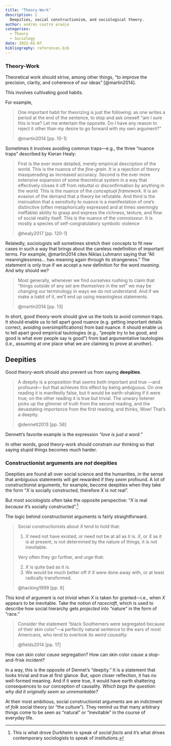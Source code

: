 ```yaml
---
title: "Theory-Work"
description: |
  Deepities, social constructionism, and sociological theory.
author: andrés castro araújo
categories:
  - Theory
  - Sociology
date: 2022-02-07
bibliography: references.bib
---
```


### Theory-Work

Theoretical work should strive, among other things, "to improve the precision, clarity, and coherence of our ideas" [@martin2014].

This involves cultivating good habits.

For example,

> One important habit for theorizing is just the following: as one writes a period at the end of the sentence, to stop and ask oneself "am I sure this is true? Let me entertain the opposite. Do I have any reason to reject it other than my desire to go forward with my own argument?"
>
> @martin2014 [pp. 10-1]

Sometimes it involves avoiding common traps---e.g., the three "nuance traps" described by Kieran Healy:

> First is the ever more detailed, merely empirical description of the world. This is the nuance of the *fine-grain*. It is a rejection of theory masquerading as increased accuracy. Second is the ever more extensive expansion of some theoretical system in a way that effectively closes it off from rebuttal or disconfirmation by anything in the world. This is the nuance of the *conceptual framework*. It is an evasion of the demand that a theory be refutable. And third is the insinuation that a sensitivity to nuance is a manifestation of one's distinctive (often metaphorically expressed and at times seemingly ineffable) ability to grasp and express the richness, texture, and flow of social reality itself. This is the nuance of the *connoisseur*. It is mostly a species of self-congratulatory symbolic violence
>
> @healy2017 [pp. 120-1]

Relatedly, sociologists will sometimes stretch their concepts to fit new cases in such a way that brings about the careless redefinition of important terms. For example, @martin2014 cites Niklas Luhmann saying that "All meaninglessness... has meaning again through its strangeness." The statement is only true if we accept a *new* definition for the word *meaning*. And why should we?

> Most generally, whenever we find ourselves rushing to claim that "things outside of any set are *themselves* in the set" we may be changing our terminology in ways we do not understand. And if we make a habit of it, we'll end up using meaningless statements.
>
> @martin2014 [pp. 13]

In short, good theory-work should give us the tools to avoid common traps. It should enable us to tell apart good nuance (e.g. getting important details correct, avoiding oversimplifications) from bad nuance. It should enable us to tell apart good empirical tautologies (e.g., "people try to be good, and good is what ever people say is good") from bad argumentative tautologies (i.e., assuming at one place what we are claiming to prove at another).

## Deepities

Good theory-work should also prevent us from saying **deepities**.

> A deepity is a proposition that *seems* both important and true ---and profound--- but that achieves this effect by being ambiguous. On one reading it is manifestly false, but it would be earth-shaking if it were true; on the other reading it is true but trivial. The unwary listener picks up the glimmer of truth from the second reading, and the devastating importance from the first reading, and thinks, Wow! That's a deepity.
>
> @dennett2013 [pp. 56]

<aside>Dennett's favorite example is the expression *"love is just a word."*</aside>

In other words, good theory-work should constrain our thinking so that saying stupid things becomes much harder.

### Constructionist arguments are *not* deepities

Deepities are found all over social science and the humanities, in the sense that ambiguous statements will get rewarded if they *seem* profound. A lot of constructionist arguments, for example, become deepities when they take the form "$X$ is socially constructed, therefore $X$ is not real".

But most sociologists often take the opposite perspective: "$X$ is real *because* it's socially constructed".[^1]

[^1]: This is what drove Durkheim to speak of *social facts* and it's what drives contemporary sociologists to speak of *institutions.*

The logic behind constructionist arguments is fairly straightforward.

> Social constructionists about $X$ tend to hold that:
>
> 1.  $X$ need not have existed, or need not be at all as it is. $X$, or $X$ as it is at present, is not determined by the nature of things; it is not inevitable.
>
> Very often they go further, and urge that:
>
> 2.  $X$ is quite bad as it is.
> 3.  We would be much better off if $X$ were done away with, or at least radically transformed.
>
> @hacking1999 [pp. 6]

This kind of argument is *not trivial* when $X$ is taken for granted---i.e., when $X$ appears to be inevitable. Take the notion of *racecraft*, which is used to describe how social hierarchy gets *projected* into "nature" in the form of "race."

> Consider the statement "black Southerners were segregated because of their skin color"---a perfectly natural sentence to the ears of most Americans, who tend to overlook its *weird causality.*
>
> @fields2014 [pp. 17]

How can skin color *cause* segregation? How can skin color *cause* a stop-and-frisk incident?

In a way, this is the opposite of Dennet's "deepity." It is a statement that looks trivial and true at first glance. But, upon closer reflection, it has no well-formed meaning. And if it were true, it would have earth shattering consequences to our conception of causality. *Which begs the question: why did it originally seem so unremarkable?*

At their most ambitious, social constructionist arguments are an indictment of *folk* social theory (or "the culture"). They remind us that many arbitrary things come to be seen as "natural" or "inevitable" in the course of everyday life.
